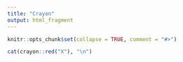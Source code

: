 ```yaml
---
title: "Crayon"
output: html_fragment
---
```


```r
knitr::opts_chunk$set(collapse = TRUE, comment = "#>")
```

:::downlit
```r
cat(crayon::red("X"), "\n")
```
:::
